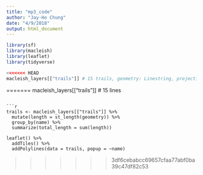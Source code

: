 ```yaml
---
title: "mp3_code"
author: "Jay-Ho Chung"
date: "4/9/2018"
output: html_document
---
```


```r
library(sf)
library(macleish)
library(leaflet)
library(tidyverse)
```

```r
<<<<<<< HEAD
macleish_layers[["trails"]] # 15 trails, geometry: Linestring, projection is longlat


```






=======
macleish_layers[["trails"]] # 15 lines
```

```r
trails <- macleish_layers[["trails"]] %>% 
  mutate(length = st_length(geometry)) %>% 
  group_by(name) %>% 
  summarize(total_length = sum(length))

leaflet() %>% 
  addTiles() %>% 
  addPolylines(data = trails, popup = ~name)
```
>>>>>>> 3df6cebabcc69657cfaa77abf0ba39c47df82c53

